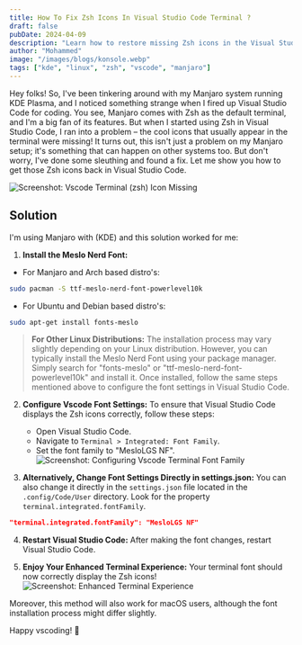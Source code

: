 ```yaml
---
title: How To Fix Zsh Icons In Visual Studio Code Terminal ?
draft: false
pubDate: 2024-04-09
description: "Learn how to restore missing Zsh icons in the Visual Studio Code terminal on Manjaro and ArchLinux."
author: "Mohammed"
image: "/images/blogs/konsole.webp"
tags: ["kde", "linux", "zsh", "vscode", "manjaro"]
---
```


Hey folks! So, I've been tinkering around with my Manjaro system running KDE Plasma, and I noticed something strange when I fired up Visual Studio Code for coding. You see, Manjaro comes with Zsh as the default terminal, and I'm a big fan of its features. But when I started using Zsh in Visual Studio Code, I ran into a problem – the cool icons that usually appear in the terminal were missing! It turns out, this isn't just a problem on my Manjaro setup; it's something that can happen on other systems too. But don't worry, I've done some sleuthing and found a fix. Let me show you how to get those Zsh icons back in Visual Studio Code.

![Screenshot: Vscode Terminal (zsh) Icon Missing](/images/blogs/vscode-zsh-missing-icon.png)

## Solution

I'm using Manjaro with (KDE) and this solution worked for me:

1. **Install the Meslo Nerd Font:**

- For Manjaro and Arch based distro's:
```bash title="Konsole"
sudo pacman -S ttf-meslo-nerd-font-powerlevel10k
```
- For Ubuntu and Debian based distro's:
```bash title="Konsole"
sudo apt-get install fonts-meslo
```

> **For Other Linux Distributions:**
> The installation process may vary slightly depending on your Linux distribution. However, you can typically install the Meslo Nerd Font using your package manager. Simply search for "fonts-meslo" or "ttf-meslo-nerd-font-powerlevel10k" and install it. Once installed, follow the same steps mentioned above to configure the font settings in Visual Studio Code.

2. **Configure Vscode Font Settings:**
   To ensure that Visual Studio Code displays the Zsh icons correctly, follow these steps:

    - Open Visual Studio Code.
    - Navigate to `Terminal > Integrated: Font Family`.
    - Set the font family to "MesloLGS NF".
    ![Screenshot: Configuring Vscode Terminal Font Family](/images/blogs/vscode-terminal-font-changing.png)

3. **Alternatively, Change Font Settings Directly in settings.json:**
   You can also change it directly in the `settings.json` file located in the `.config/Code/User` directory. Look for the property `terminal.integrated.fontFamily`.

```json title="settings.json"
"terminal.integrated.fontFamily": "MesloLGS NF"
```

4. **Restart Visual Studio Code:**
   After making the font changes, restart Visual Studio Code.

5. **Enjoy Your Enhanced Terminal Experience:**
   Your terminal font should now correctly display the Zsh icons!
   ![Screenshot: Enhanced Terminal Experience](/images/blogs/vscode-zsh-missing-icon-fixed.png)

Moreover, this method will also work for macOS users, although the font installation process might differ slightly.

Happy vscoding! 🚀
